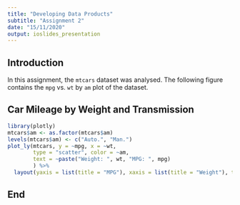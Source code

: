 ---
title: "Developing Data Products"
subtitle: "Assignment 2"
date: "15/11/2020"
output: ioslides_presentation
---

## Introduction
In this assignment, the `mtcars` dataset was analysed. The following figure contains the `mpg` vs. `wt` by `am` plot of the dataset.

## Car Mileage by Weight and Transmission

```{r echo = FALSE, warning = FALSE, message = FALSE}
library(plotly)
mtcars$am <- as.factor(mtcars$am)
levels(mtcars$am) <- c("Auto.", "Man.")
plot_ly(mtcars, y = ~mpg, x = ~wt,
        type = "scatter", color = ~am,
        text = ~paste("Weight: ", wt, "MPG: ", mpg)
        ) %>%
  layout(yaxis = list(title = "MPG"), xaxis = list(title = "Weight"), title = "MPG vs. Weight")
```

## End